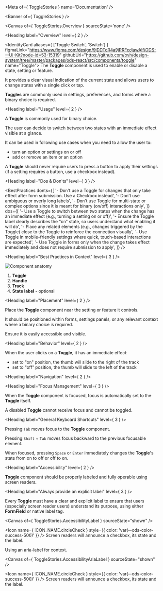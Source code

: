 
<Meta of={ ToggleStories } name='Documentation' />

<Banner of={ ToggleStories } />

<Canvas of={ ToggleStories.Overview } sourceState='none' />

<Heading label="Overview" level={ 2 } />

<IdentityCard aliases={ ['Toggle Switch', 'Switch'] }
              figmaLink="https://www.figma.com/design/9jDDTcR4a9jPRFcdjawAlf/ODS---UI-Kit?node-id=53-15319"
              githubUrl="https://github.com/ovh/design-system/tree/master/packages/ods-react/src/components/toggle"
              name="Toggle">
  The **Toggle** component is used to enable or disable a state, setting or feature.

  It provides a clear visual indication of the current state and allows users to change states with a single click or
  tap.

  **Toggles** are commonly used in settings, preferences, and forms where a binary choice is required.
</IdentityCard>

<Heading label="Usage" level={ 2 } />

A **Toggle** is commonly used for binary choice.

The user can decide to switch between two states with an immediate effect visible at a glance.

It can be used in following use cases when you need to allow the user to:
- turn an option or settings on or off
- add or remove an item or an option

A **Toggle** should never require users to press a button to apply their settings (if a setting requires a button, use a checkbox instead).

<Heading label="Dos & Don'ts" level={ 3 } />

<BestPractices
  donts={[
    '- Don\'t use a Toggle for changes that only take effect after form submission. Use a Checkbox instead',
    '- Don\'t use ambiguous or overly long labels',
    '- Don\'t use Toggle for multi-state or complex options since it is meant for binary (on/off) interactions only',
  ]}
  dos={[
    '- Use a Toggle to switch between two states when the change has an immediate effect (e.g., turning a setting on or off)',
    '- Ensure the Toggle label clearly describes the "on" state, so users understand what enabling it will do',
    '- Place any related elements (e.g., changes triggered by the Toggle) close to the Toggle to reinforce the connection visually',
    '- Use Toggle in mobile-friendly settings where quick, touch-based interactions are expected',
    '- Use Toggle in forms only when the change takes effect immediately and does not require submission to apply',
  ]}
/>

<Heading label="Best Practices in Context" level={ 3 } />

![Component anatomy](components/toggle/anatomy.png "Component anatomy")

1. **Toggle**
2. **Handle**
3. **Track**
4. **State label** - optional

<Heading label="Placement" level={ 2 } />

Place the **Toggle** component near the setting or feature it controls.

It should be positioned within forms, settings panels, or any relevant context where a binary choice is required.

Ensure it is easily accessible and visible.

<Heading label="Behavior" level={ 2 } />

When the user clicks on a **Toggle**, it has an immediate effect:
- set to "on" position, the thumb will slide to the right of the track
- set to "off" position, the thumb will slide to the left of the track

<Heading label="Navigation" level={ 2 } />

<Heading label="Focus Management" level={ 3 } />

When the **Toggle** component is focused, focus is automatically set to the **Toggle** itself.

A disabled **Toggle** cannot receive focus and cannot be toggled.

<Heading label="General Keyboard Shortcuts" level={ 3 } />

Pressing `Tab` moves focus to the **Toggle** component.

Pressing `Shift` + `Tab` moves focus backward to the previous focusable element.

When focused, pressing `Space` or `Enter` immediately changes the **Toggle**'s state from on to off or off to on.

<Heading label="Accessibility" level={ 2 } />

**Toggle** component should be properly labeled and fully operable using screen readers.

<Heading label="Always provide an explicit label" level={ 3 } />

Every **Toggle** must have a clear and explicit label to ensure that users (especially screen reader users) understand its purpose,
using either **FormField** or native label tag.

<Canvas of={ ToggleStories.AccessibilityLabel } sourceState="shown" />

<Icon name={ ICON_NAME.circleCheck }
      style={{ color: 'var(--ods-color-success-500)' }} /> Screen readers will announce a checkbox, its state and the label.

Using an <ExternalLink href="https://developer.mozilla.org/en-US/docs/Web/Accessibility/ARIA/Reference/Attributes/aria-label">aria-label</ExternalLink> for context.

<Canvas of={ ToggleStories.AccessibilityAriaLabel } sourceState="shown" />

<Icon name={ ICON_NAME.circleCheck }
      style={{ color: 'var(--ods-color-success-500)' }} /> Screen readers will announce a checkbox, its state and the label.
